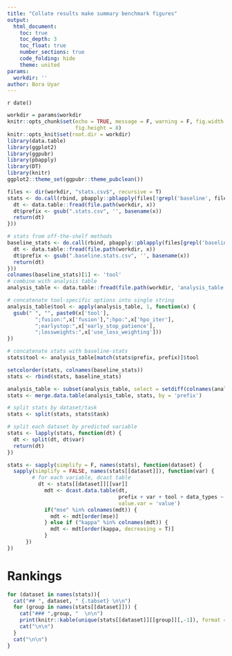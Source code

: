 ```yaml
---
title: "Collate results make summary benchmark figures"
output:
  html_document:
    toc: true
    toc_depth: 3
    toc_float: true
    number_sections: true
    code_folding: hide
    theme: united
params:
  workdir: '' 
author: Bora Uyar
---
```


`r date()`

```r
workdir = params$workdir 
knitr::opts_chunk$set(echo = TRUE, message = F, warning = F, fig.width = 10, 
                      fig.height = 8)
knitr::opts_knit$set(root.dir = workdir)
library(data.table)
library(ggplot2)
library(ggpubr)
library(pbapply)
library(DT)
library(knitr)
ggplot2::theme_set(ggpubr::theme_pubclean())
```

```r
files <- dir(workdir, "stats.csv$", recursive = T)
stats <- do.call(rbind, pbapply::pblapply(files[!grepl('baseline', files)], function(x) {
  dt <- data.table::fread(file.path(workdir, x))
  dt$prefix <- gsub(".stats.csv", '', basename(x))
  return(dt)
}))

# stats from off-the-shelf methods
baseline_stats <- do.call(rbind, pbapply::pblapply(files[grepl('baseline', files)], function(x) {
  dt <- data.table::fread(file.path(workdir, x))
  dt$prefix <- gsub(".baseline.stats.csv", '', basename(x))
  return(dt)
}))
colnames(baseline_stats)[1] <- 'tool'
# combine with analysis table
analysis_table <- data.table::fread(file.path(workdir, 'analysis_table.csv'))[,-1]

# concatenate tool-specific options into single string 
analysis_table$tool <- apply(analysis_table, 1, function(x) {
  gsub(" ", "", paste0(x['tool'],
         ";fusion:",x['fusion'],";hpo:",x['hpo_iter'],
         ";earlystop:",x['early_stop_patience'],
         ";lossweights:",x['use_loss_weighting']))
})

# concatenate stats with baseline-stats
stats$tool <- analysis_table[match(stats$prefix, prefix)]$tool

setcolorder(stats, colnames(baseline_stats))
stats <- rbind(stats, baseline_stats)

analysis_table <- subset(analysis_table, select = setdiff(colnames(analysis_table), c('tool', 'fusion', 'hpo_iter', 'early_stop_patience', 'use_loss_weighting')))
stats <- merge.data.table(analysis_table, stats, by = 'prefix')

# split stats by dataset/task
stats <- split(stats, stats$task)

# split each dataset by predicted variable 
stats <- lapply(stats, function(dt) {
  dt <- split(dt, dt$var)
  return(dt)
})

stats <- sapply(simplify = F, names(stats), function(dataset) {
  sapply(simplify = FALSE, names(stats[[dataset]]), function(var) {
        # for each variable, dcast table 
          dt <- stats[[dataset]][[var]]
            mdt <- dcast.data.table(dt, 
                                    prefix + var + tool + data_types ~ metric, 
                                    value.var = 'value')
            if("mse" %in% colnames(mdt)) {
              mdt <- mdt[order(mse)]
            } else if ("kappa" %in% colnames(mdt)) {
              mdt <- mdt[order(kappa, decreasing = T)]
            }
      })
})

```

# Rankings 

```r
for (dataset in names(stats)){
  cat("## ", dataset, " {.tabset} \n\n")
  for (group in names(stats[[dataset]])) {
    cat("### ",group, "  \n\n")
    print(knitr::kable(unique(stats[[dataset]][[group]][,-1]), format = 'pipe'))
    cat("\n\n")
  }
  cat("\n\n")
}
```

